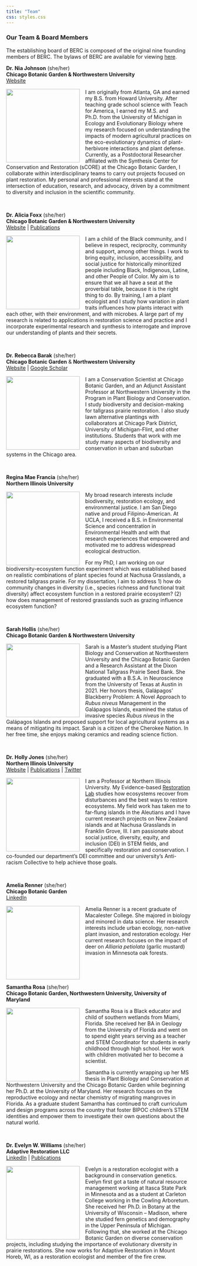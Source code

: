 ```yaml
---
title: "Team"
css: styles.css
---
```


### Our Team & Board Members

The establishing board of BERC is composed of the original nine founding members of BERC. The bylaws of BERC are available for viewing [here](https://drive.google.com/file/d/1wWANGGNAsgL_JQ4bUUpSf389VORQ_gH3/view?usp=sharing).

::: {style="text-align: left"}
**Dr. Nia Johnson** (she/her)\
**Chicago Botanic Garden & Northwestern University**\
[Website](https://nia.johnson.info)
:::

![](images/johnson.jpeg){style="float: left; margin: 0px 15px 0px 0px;" fig-alt="headshot of Dr Nia Johnson" fig-align="left" width="200"}

I am originally from Atlanta, GA and earned my B.S. from Howard University. After teaching grade school science with Teach for America, I earned my M.S. and Ph.D. from the University of Michigan in Ecology and Evolutionary Biology where my research focused on understanding the impacts of modern agricultural practices on the eco-evolutionary dynamics of plant-herbivore interactions and plant defense. Currently, as a Postdoctoral Researcher affiliated with the Synthesis Center for Conservation and Restoration (sCORE) at the Chicago Botanic Garden, I collaborate within interdisciplinary teams to carry out projects focused on plant restoration. My personal and professional interests stand at the intersection of education, research, and advocacy, driven by a commitment to diversity and inclusion in the scientific community.\

\

::: {style="text-align: left"}
**Dr. Alicia Foxx** (she/her)\
**Chicago Botanic Garden & Northwestern University**\
[Website](https://aliciafoxx.github.io/) \| [Publications](https://scholar.google.com/citations?user=nlWrL0YAAAAJ&hl=en)
:::

![](images/foxx.jpeg){style="float: left; margin: 0px 15px 0px 0px;" fig-alt="headshot of Dr Alicia Foxx" fig-align="left" width="200"}

I am a child of the Black community, and I believe in respect, reciprocity, community and support, among other things. I work to bring equity, inclusion, accessibility, and social justice for historically minoritized people including Black, Indigenous, Latine, and other People of Color. My aim is to ensure that we all have a seat at the proverbial table, because it is the right thing to do. By training, I am a plant ecologist and I study how variation in plant traits influences how plants interact with each other, with their environment, and with microbes. A large part of my research is related to applications in restoration science and practice and I incorporate experimental research and synthesis to interrogate and improve our understanding of plants and their secrets.\

\

::: {style="text-align: left"}
**Dr. Rebecca Barak** (she/her)\
**Chicago Botanic Garden** & **Northwestern University**\
[Website](https://www.beckybarak.com) \| [Google Scholar](https://scholar.google.com/citations?hl=en&user=RdgyocYAAAAJ&view_op=list_works&sortby=pubdate)
:::

![](images/barak.jpeg){style="float: left; margin: 0px 15px 0px 0px;" fig-alt="headshot of Dr Becky Barak" fig-align="left" width="200"}

I am a Conservation Scientist at Chicago Botanic Garden, and an Adjunct Assistant Professor at Northwestern University in the Program in Plant Biology and Conservation. I study biodiversity and decision-making for tallgrass prairie restoration. I also study lawn alternative plantings with collaborators at Chicago Park District, University of Michigan-Flint, and other institutions. Students that work with me study many aspects of biodiversity and conservation in urban and suburban systems in the Chicago area.

\

::: {style="text-align: left"}
**Regina Mae Francia** (she/her)\
**Northern Illinois University**
:::

![](images/francia.jpeg){style="float: left; margin: 0px 15px 0px 0px;" fig-alt="headshot of Regina Mae Francia" fig-align="left" width="200"}

My broad research interests include biodiversity, restoration ecology, and environmental justice. I am San Diego native and proud Filipino-American. At UCLA, I received a B.S. in Environmental Science and concentration in Environmental Health and with that research experiences that empowered and motivated me to address widespread ecological destruction.

For my PhD, I am working on our biodiversity-ecosystem function experiment which was established based on realistic combinations of plant species found at Nachusa Grasslands, a restored tallgrass prairie. For my dissertation, I aim to address 1) how do community changes in diversity (i.e., species richness and functional trait diversity) affect ecosystem function in a restored prairie ecosystem? (2) how does management of restored grasslands such as grazing influence ecosystem function?

\

::: {style="text-align: left"}
**Sarah Hollis** (she/her)\
**Chicago Botanic Garden & Northwestern University**\
:::

![](images/hollis.jpeg){style="float: left; margin: 0px 15px 0px 0px;" fig-alt="headshot of Regina Mae Francia" fig-align="left" width="200"} Sarah is a Master's student studying Plant Biology and Conservation at Northwestern University and the Chicago Botanic Garden and a Research Assistant at the Dixon National Tallgrass Prairie Seed Bank. She graduated with a B.S.A. in Neuroscience from the University of Texas at Austin in 2021. Her honors thesis, Galápagos' Blackberry Problem: A Novel Approach to *Rubus niveus* Management in the Galápagos Islands, examined the status of invasive species *Rubus niveus* in the Galápagos Islands and proposed support for local agricultural systems as a means of mitigating its impact. Sarah is a citizen of the Cherokee Nation. In her free time, she enjoys making ceramics and reading science fiction.

\

::: {style="text-align: left"}
**Dr. Holly Jones** (she/her)\
**Northern Illinois University**\
[Website](https://hjones82.wixsite.com/website) \| [Publications](https://scholar.google.com/citations?user=HfrwwugAAAAJ&hl=en&oi=ao) \| [Twitter](https://twitter.com/DocHPJones)
:::

![](images/holly.jpeg){style="float: left; margin: 0px 15px 0px 0px;" fig-align="left" width="200"}

I am a Professor at Northern Illinois University. My Evidence-based [Restoration Lab](https://hjones82.wixsite.com/website) studies how ecosystems recover from disturbances and the best ways to restore ecosystems. My field work has taken me to far-flung islands in the Aleutians and I have current research projects on New Zealand islands and at Nachusa Grasslands in Franklin Grove, Ill. I am passionate about social justice, diversity, equity, and inclusion (DEI) in STEM fields, and specifically restoration and conservation. I co-founded our department's DEI committee and our university's Anti-racism Collective to help achieve those goals.

\

::: {style="text-align: left"}
**Amelia Renner** (she/her)\
**Chicago Botanic Garden**\
[LinkedIn](https://www.linkedin.com/in/ameliarenner/)
:::

![](images/renner.jpeg){style="float: left; margin: 0px 15px 0px 0px;" fig-alt="headshot of Amelia Renner" fig-align="left" width="200"}

Amelia Renner is a recent graduate of Macalester College. She majored in biology and minored in data science. Her research interests include urban ecology, non-native plant invasion, and restoration ecology. Her current research focuses on the impact of deer on *Alliaria petiolata* (garlic mustard) invasion in Minnesota oak forests.

\

 

::: {style="text-align: left"}
**Samantha Rosa** (she/her)\
**Chicago Botanic Garden, Northwestern University, University of Maryland**\
:::

![](images/rosa.jpeg){style="float: left; margin: 0px 15px 0px 0px;" fig-alt="headshot of Samantha Rosa" fig-align="left" width="200"}

Samantha Rosa is a Black educator and child of southern wetlands from Miami, Florida. She received her BA in Geology from the University of Florida and went on to spend eight years serving as a teacher and STEM Coordinator for students in early childhood through high school. Her work with children motivated her to become a scientist.

Samantha is currently wrapping up her MS thesis in Plant Biology and Conservation at Northwestern University and the Chicago Botanic Garden while beginning her Ph.D. at the University of Maryland. Her research focuses on the reproductive ecology and nectar chemistry of migrating mangroves in Florida. As a graduate student Samantha has continued to craft curriculum and design programs across the country that foster BIPOC children's STEM identities and empower them to investigate their own questions about the natural world.

 

::: {style="text-align: left"}
**Dr. Evelyn W. Williams** (she/her)\
**Adaptive Restoration LLC**\
[LinkedIn](https://www.linkedin.com/in/evelyn-williams-0291b383/) \| [Publications](https://scholar.google.com/citations?user=QU_nQ3MAAAAJ&hl=en)
:::

![](images/williams.jpeg){style="float: left; margin: 0px 15px 0px 0px;" fig-align="left" width="200"}

Evelyn is a restoration ecologist with a background in conservation genetics. Evelyn first got a taste of natural resource management working at Itasca State Park in Minnesota and as a student at Carleton College working in the Cowling Arboretum. She received her Ph.D. in Botany at the University of Wisconsin -- Madison, where she studied fern genetics and demography in the Upper Peninsula of Michigan. Following that, she worked at the Chicago Botanic Garden on diverse conservation projects, including studying the importance of evolutionary diversity in prairie restorations. She now works for Adaptive Restoration in Mount Horeb, WI, as a restoration ecologist and member of the fire crew.
